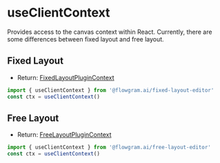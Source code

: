 # useClientContext

Provides access to the canvas context within React. Currently, there are some differences between fixed layout and free layout.

## Fixed Layout

- Return: [FixedLayoutPluginContext](https://flowgram.ai/auto-docs/fixed-layout-editor/interfaces/FixedLayoutPluginContext.html)

```ts pure
import { useClientContext } from '@flowgram.ai/fixed-layout-editor'
const ctx = useClientContext()
```

## Free Layout

- Return: [FreeLayoutPluginContext](https://flowgram.ai/auto-docs/free-layout-editor/interfaces/FreeLayoutPluginContext.html)

```ts pure
import { useClientContext } from '@flowgram.ai/free-layout-editor'
const ctx = useClientContext()
```
